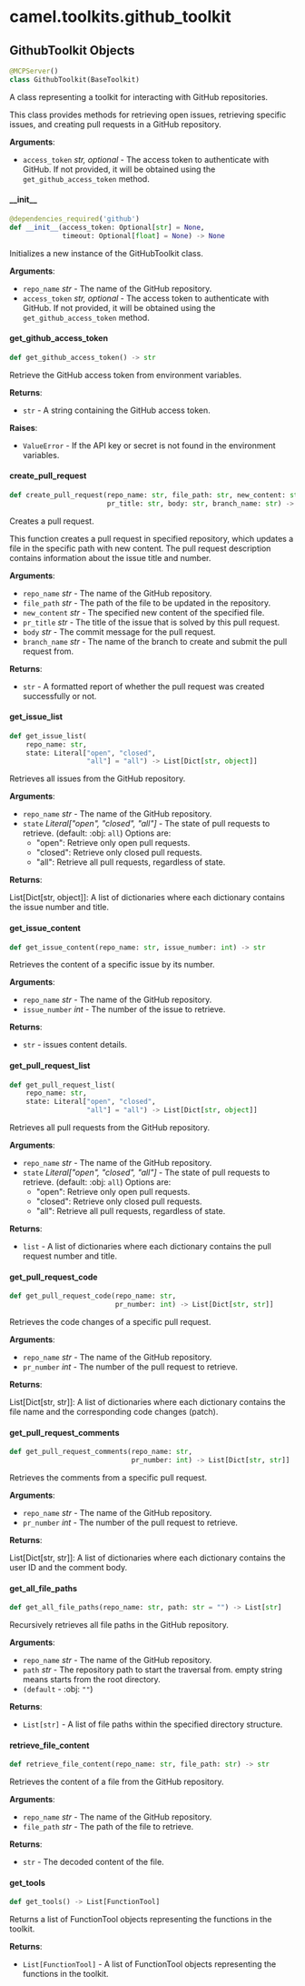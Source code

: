 <a id="camel.toolkits.github_toolkit"></a>

# camel.toolkits.github\_toolkit

<a id="camel.toolkits.github_toolkit.GithubToolkit"></a>

## GithubToolkit Objects

```python
@MCPServer()
class GithubToolkit(BaseToolkit)
```

A class representing a toolkit for interacting with GitHub
repositories.

This class provides methods for retrieving open issues, retrieving
specific issues, and creating pull requests in a GitHub repository.

**Arguments**:

- `access_token` _str, optional_ - The access token to authenticate with
  GitHub. If not provided, it will be obtained using the
  `get_github_access_token` method.

<a id="camel.toolkits.github_toolkit.GithubToolkit.__init__"></a>

#### \_\_init\_\_

```python
@dependencies_required('github')
def __init__(access_token: Optional[str] = None,
             timeout: Optional[float] = None) -> None
```

Initializes a new instance of the GitHubToolkit class.

**Arguments**:

- `repo_name` _str_ - The name of the GitHub repository.
- `access_token` _str, optional_ - The access token to authenticate
  with GitHub. If not provided, it will be obtained using the
  `get_github_access_token` method.

<a id="camel.toolkits.github_toolkit.GithubToolkit.get_github_access_token"></a>

#### get\_github\_access\_token

```python
def get_github_access_token() -> str
```

Retrieve the GitHub access token from environment variables.

**Returns**:

- `str` - A string containing the GitHub access token.
  

**Raises**:

- `ValueError` - If the API key or secret is not found in the
  environment variables.

<a id="camel.toolkits.github_toolkit.GithubToolkit.create_pull_request"></a>

#### create\_pull\_request

```python
def create_pull_request(repo_name: str, file_path: str, new_content: str,
                        pr_title: str, body: str, branch_name: str) -> str
```

Creates a pull request.

This function creates a pull request in specified repository, which
updates a file in the specific path with new content. The pull request
description contains information about the issue title and number.

**Arguments**:

- `repo_name` _str_ - The name of the GitHub repository.
- `file_path` _str_ - The path of the file to be updated in the
  repository.
- `new_content` _str_ - The specified new content of the specified file.
- `pr_title` _str_ - The title of the issue that is solved by this pull
  request.
- `body` _str_ - The commit message for the pull request.
- `branch_name` _str_ - The name of the branch to create and submit the
  pull request from.
  

**Returns**:

- `str` - A formatted report of whether the pull request was created
  successfully or not.

<a id="camel.toolkits.github_toolkit.GithubToolkit.get_issue_list"></a>

#### get\_issue\_list

```python
def get_issue_list(
    repo_name: str,
    state: Literal["open", "closed",
                   "all"] = "all") -> List[Dict[str, object]]
```

Retrieves all issues from the GitHub repository.

**Arguments**:

- `repo_name` _str_ - The name of the GitHub repository.
- `state` _Literal["open", "closed", "all"]_ - The state of pull
  requests to retrieve. (default: :obj: `all`)
  Options are:
  - "open": Retrieve only open pull requests.
  - "closed": Retrieve only closed pull requests.
  - "all": Retrieve all pull requests, regardless of state.
  

**Returns**:

  List[Dict[str, object]]: A list of dictionaries where each
  dictionary contains the issue number and title.

<a id="camel.toolkits.github_toolkit.GithubToolkit.get_issue_content"></a>

#### get\_issue\_content

```python
def get_issue_content(repo_name: str, issue_number: int) -> str
```

Retrieves the content of a specific issue by its number.

**Arguments**:

- `repo_name` _str_ - The name of the GitHub repository.
- `issue_number` _int_ - The number of the issue to retrieve.
  

**Returns**:

- `str` - issues content details.

<a id="camel.toolkits.github_toolkit.GithubToolkit.get_pull_request_list"></a>

#### get\_pull\_request\_list

```python
def get_pull_request_list(
    repo_name: str,
    state: Literal["open", "closed",
                   "all"] = "all") -> List[Dict[str, object]]
```

Retrieves all pull requests from the GitHub repository.

**Arguments**:

- `repo_name` _str_ - The name of the GitHub repository.
- `state` _Literal["open", "closed", "all"]_ - The state of pull
  requests to retrieve. (default: :obj: `all`)
  Options are:
  - "open": Retrieve only open pull requests.
  - "closed": Retrieve only closed pull requests.
  - "all": Retrieve all pull requests, regardless of state.
  

**Returns**:

- `list` - A list of dictionaries where each dictionary contains the
  pull request number and title.

<a id="camel.toolkits.github_toolkit.GithubToolkit.get_pull_request_code"></a>

#### get\_pull\_request\_code

```python
def get_pull_request_code(repo_name: str,
                          pr_number: int) -> List[Dict[str, str]]
```

Retrieves the code changes of a specific pull request.

**Arguments**:

- `repo_name` _str_ - The name of the GitHub repository.
- `pr_number` _int_ - The number of the pull request to retrieve.
  

**Returns**:

  List[Dict[str, str]]: A list of dictionaries where each dictionary
  contains the file name and the corresponding code changes
  (patch).

<a id="camel.toolkits.github_toolkit.GithubToolkit.get_pull_request_comments"></a>

#### get\_pull\_request\_comments

```python
def get_pull_request_comments(repo_name: str,
                              pr_number: int) -> List[Dict[str, str]]
```

Retrieves the comments from a specific pull request.

**Arguments**:

- `repo_name` _str_ - The name of the GitHub repository.
- `pr_number` _int_ - The number of the pull request to retrieve.
  

**Returns**:

  List[Dict[str, str]]: A list of dictionaries where each dictionary
  contains the user ID and the comment body.

<a id="camel.toolkits.github_toolkit.GithubToolkit.get_all_file_paths"></a>

#### get\_all\_file\_paths

```python
def get_all_file_paths(repo_name: str, path: str = "") -> List[str]
```

Recursively retrieves all file paths in the GitHub repository.

**Arguments**:

- `repo_name` _str_ - The name of the GitHub repository.
- `path` _str_ - The repository path to start the traversal from.
  empty string means starts from the root directory.
- `(default` - :obj: `""`)
  

**Returns**:

- `List[str]` - A list of file paths within the specified directory
  structure.

<a id="camel.toolkits.github_toolkit.GithubToolkit.retrieve_file_content"></a>

#### retrieve\_file\_content

```python
def retrieve_file_content(repo_name: str, file_path: str) -> str
```

Retrieves the content of a file from the GitHub repository.

**Arguments**:

- `repo_name` _str_ - The name of the GitHub repository.
- `file_path` _str_ - The path of the file to retrieve.
  

**Returns**:

- `str` - The decoded content of the file.

<a id="camel.toolkits.github_toolkit.GithubToolkit.get_tools"></a>

#### get\_tools

```python
def get_tools() -> List[FunctionTool]
```

Returns a list of FunctionTool objects representing the functions
in the toolkit.

**Returns**:

- `List[FunctionTool]` - A list of FunctionTool objects representing
  the functions in the toolkit.

